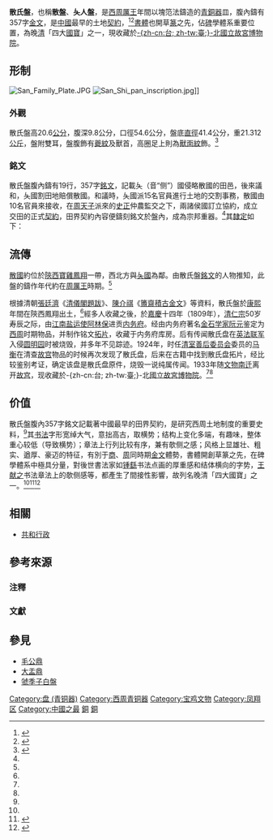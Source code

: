 {{Infobox artwork
| image_file         = Sanpan.jpg
| painting_alignment = right
| image_size         = 300px
| title              = 散氏盤
| alt                = 
| type               = [[青銅|青銅]][[書法|書法]]
| artist             = 未知
| year               = [[西周|西周]][[周厲王|厲王]]
| height_metric      = 20.6
| width_metric       = 54.6
| city               = [[臺北|-{zh-cn:台; zh-tw:臺;}-北]]
| museum             = [[國立故宮博物院|國立故宮博物院]]
| coordinates        = 
| owner              = 
}}
'''散氏盤'''，也稱'''散盤'''、'''夨人盤'''，是[[西周|西周]][[周厲王|厲王]]年間以塊笵法鑄造的[[青銅器|青銅器]]皿，腹內鑄有357字[[金文|金文]]，是[[中國|中國]]最早的土地[[契約|契約]]，<ref name="multiple7">{{Cite web|url=http://www.boch.gov.tw/boch/frontsite/cultureassets/caseBasicInfoAction.do?method=doViewCaseBasicInfo&caseId=AG10201000568&version=1&assetsClassifyId=6.1|title=《散盤》|publisher=[[文化部文化資產局|文化部文化資產局]]|date=2012-11-12|deadurl=yes|archiveurl=https://web.archive.org/web/20140201220804/http://www.boch.gov.tw/boch/frontsite/cultureassets/caseBasicInfoAction.do?method=doViewCaseBasicInfo&caseId=AG10201000568&version=1&assetsClassifyId=6.1|archivedate=2014-02-01}}</ref><ref name="multiple1">{{Cite journal |journal=浙江國土資源 |url=http://d.wanfangdata.com.cn/periodical_zjgtzy201202042.aspx |author=仲屯鄉 |title=《散氏盤》地籍資料解讀——再談我國最早的地籍資料 |publisher=嘉善縣國土資源局 |year=2012 |issue=2 |ISSN=1672-6960 |doi=10.3969/j.issn.1672-6960.2012.02.042 |access-date=2013-12-01 |archive-date=2013-12-03 |archive-url=https://web.archive.org/web/20131203072402/http://d.wanfangdata.com.cn/periodical_zjgtzy201202042.aspx |dead-url=no }}</ref>[[書體|書體]]也開草[[篆書|篆]]之先，佔[[魏碑|碑]]學體系重要位置，為晚[[清朝|清]]「四大[[國寶|國寶]]」{{notetag|name=cancel3|1=按銘文數依序為《[[毛公鼎|毛公鼎]]》500字、《散氏盤》357字、《[[大盂鼎|大盂鼎]]》291字、《[[虢季子白盤|虢季子白盤]]》111字。<ref name="multiple6">{{cite web|title=[[國寶檔案|國寶檔案]] 第29、30集 《散氏盤》 |publisher=CCTV-4 |date=2004-11-12}}</ref>}}之一，現收藏於[[臺北|-{zh-cn:台; zh-tw:臺;}-北]][[國立故宮博物院|國立故宮博物院]]。

== 形制 ==
[[File:San_Family_Plate.JPG|thumb]]
[[File:San_Shi_pan_inscription.jpg|thumb]]]]
=== 外觀 ===
散氏盤高20.6[[公分|公分]]，腹深9.8公分，口徑54.6公分，盤底[[直徑|直徑]]41.4公分，重21.312[[公斤|公斤]]，盤附雙耳，盤腹飾有[[夔紋|夔紋]]及獸首，高圈足上則為[[獸面紋|獸面紋]]飾。<ref name="multiple2">{{Cite web |url=http://www.npm.gov.tw/zh-TW/Article.aspx?sNo=04001043 |title=《散氏盤》簡介 |publisher=國立故宮博物院 |date= |accessdate=2013-11-29 |archive-date=2013-12-03 |archive-url=https://web.archive.org/web/20131203183750/http://www.npm.gov.tw/zh-TW/Article.aspx?sNo=04001043 |dead-url=no }}</ref>

=== 銘文 ===
散氏盤腹內鑄有19行，357字[[銘文|銘文]]，記載夨（音“侧”）國侵略散國的田邑，後來議和，夨國割田地賠償散國。和議時，夨國派15名官員進行土地的交割事務，散國由10名官員來接收，在[[周天子|周天子]]派來的[[史官|史正]]仲農監交之下，兩諸侯國訂立協約，成立交田的正式[[契約|契約]]，田界契約內容便鑄刻銘文於盤內，成為宗邦重器。<ref name="multiple7"/>其[[隸定|隸定]]如下：

{{Quotation|用夨[戈菐]散邑，廼即散用田。履自瀗涉，以南至于大沽，一封；以陟，二封；至于邊，柳。復涉瀗，陟雩𠭯□□[阜美]，以西，封于播城，楮木；封于芻逨，封于芻道；内陟芻，登于厂湶，封[者刀]，[木厈]。[阜美]陵崗，[木厈]。封于原道，封于周道；以東封于□東疆；右還，封于履道；以南，封于 □ 逨道；以西，至于[工隹]莫。履井邑田：自桹木道左至于井邑封道，以東一封；還，以西一封；陟崗，三封；降，以南，封于同道；陟州崗，登，[木厈]；降，棫；二封。

<br>夨人有司履田：鮮且、微、武父、西宮襄、豆人虞考、彔、貞、師氏右眚、小門人繇、原人虞艿、淮司工虎、□龠、豐父、[工隹]人有司刑、考，凡十又五夫。正履夨舍散田：司徒逆、司馬單堒、邦人司工[馬京]君、宰德父；散人小子履田：戎、微父、效□父、襄之有司橐、州□、修從□，凡散有司十夫。

<br>隹王九月，辰才乙卯，夨俾鮮且、□旅誓曰：“我既付散氏田器，有爽，實余有散氏心賊，則爰千罰千，傳棄之。”鮮且、□旅則誓。廼俾西宮襄、武父誓曰：“我既付散氏濕田□田，余有爽變，爰千罰千。”西宮襄、武父則誓。氒受圖夨王于豆新宮東廷。氒左執要史正中農。}}

==流傳==
[[散國|散國]]約位於[[陝西|陝西]][[寶雞|寶雞]][[鳳翔縣|鳳翔]]一帶，西北方與[[夨國|夨國]]為鄰。由散氏盤[[銘文|銘文]]的人物推知，此盤的鑄作年代約在[[周厲王|周厲王]]時期。<ref name="multiple7"/>

根據清朝[[張廷濟|張廷濟]]《[[清儀閣題跋|清儀閣題跋]]》、[[陳介祺|陳介祺]]《[[簠齋積古金文|簠齋積古金文]]》等資料，散氏盤於[[康熙|康熙]]年間在陝西鳳翔出土，<ref name="multiple7"/>經多人收藏之後，於[[嘉慶|嘉慶]]十四年（1809年），[[清仁宗|清仁宗]]50岁寿辰之际，由[[江南盐运使|江南盐运使]][[阿林保|阿林保]]进贡[[内务府|内务府]]。经由内务府著名[[金石学家|金石学家]][[阮元|阮元]]鉴定为[[西周|西周]]时期物品，并制作铭文[[拓片|拓片]]，收藏于内务府库房。后有传闻散氏盘在[[英法联军|英法联军]]入侵[[圆明园|圆明园]]时被烧毁，并多年不见踪迹。1924年，时任[[清室善后委员会|清室善后委员会]]委员的[[马衡|马衡]]在清查[[故宫|故宫]]物品的时候再次发现了散氏盘，后来在古籍中找到散氏盘拓片，经比较鉴别考证，确定该盘是散氏盘原件，烧毁一说纯属传闻。1933年随[[国宝南迁|文物南迁]]离开[[故宫|故宫]]，现收藏於-{zh-cn:台; zh-tw:臺;}-北[[國立故宮博物院|國立故宮博物院]]。<ref name="multiple6"/><ref name="multiple7"/>

==价值==
散氏盤腹內357字銘文記載著中國最早的田界契約，是研究西周土地制度的重要史料，<ref name="multiple1"/>其[[书法|书法]]字形宽绰大气，意拙高古，取横势；结构上变化多端，有趣味，整体重心较低（导致横势）；章法上行列比较有序，兼有欹侧之感；风格上显雄壮、粗实、遒厚、豪迈的特征，有別于[[商朝|商]]、[[周|周]]同時期[[金文|金文]]體勢，書體開創草篆之先，在碑學體系中極具分量，對後世書法家如[[锺繇|锺繇]]书法点画的厚重感和结体横向的字势，[[王献之|王献之]]书法章法上的欹侧感等，都產生了間接性影響，故列名晚清「四大國寶」之一。<ref name="multiple2"/><ref>{{cite book |title=《中国书法简史》 |publisher=高等教育出版社}}</ref><ref>{{cite book |title=《中国书法史》 |publisher=辽宁美术出版社}}</ref>

==相關==
*[[共和_(西周)|共和行政]]

==參考來源==
===注釋===
<div class="references-small">
{{NoteFoot}}
===文獻===
<references/>
</div>

==參見==
{{wikisource|散氏盤銘文}}
*[[毛公鼎|毛公鼎]]
*[[大盂鼎|大盂鼎]]
*[[虢季子白盤|虢季子白盤]]

[[Category:盘_(青铜器)|Category:盘 (青铜器)]]
[[Category:西周青铜器|Category:西周青铜器]]
[[Category:宝鸡文物|Category:宝鸡文物]]
[[Category:凤翔区|Category:凤翔区]]
[[Category:中國之最|Category:中國之最]]
[[Category:國立故宮博物院國寶類藏品|銅]]
[[Category:國立故宮博物院儀禮器物|銅]]